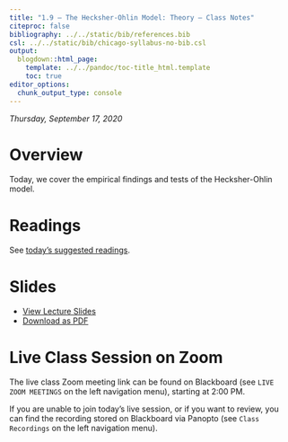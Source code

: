 ```yaml
---
title: "1.9 — The Hecksher-Ohlin Model: Theory — Class Notes"
citeproc: false
bibliography: ../../static/bib/references.bib
csl: ../../static/bib/chicago-syllabus-no-bib.csl
output:
  blogdown::html_page:
    template: ../../pandoc/toc-title_html.template
    toc: true
editor_options: 
  chunk_output_type: console
---
```


*Thursday, September 17, 2020*

# Overview

Today, we cover the empirical findings and tests of the Hecksher-Ohlin model.

# Readings

See [today's suggested readings](/reading/1.10-reading).

# Slides

- [<i class="fas fa-chalkboard-teacher"></i> View Lecture Slides](/slides/1.10-slides.html)
- [<i class="fas fa-file-pdf"></i> Download as PDF](/slides/1.10-slides.pdf)

# Live Class Session on Zoom

The live class <i class="fas fa-video"></i> Zoom meeting link can be found on Blackboard (see `LIVE ZOOM MEETINGS` on the left navigation menu), starting at 2:00 PM.

If you are unable to join today's live session, or if you want to review, you can find the recording stored on Blackboard via Panopto (see `Class Recordings` on the left navigation menu).
